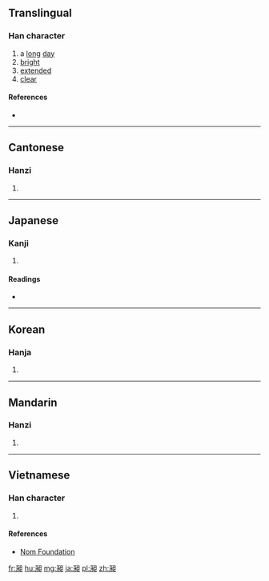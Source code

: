 {{also|暢}}
==Translingual==

===Han character===
{{Han char|rn=72|rad=日|as=05|sn=9|four=36230|canj=IEA|ids=⿺永日}}

# a [[long]] [[day]]
# [[bright]]
# [[extended]]
# [[clear]]

====References====
* {{Han ref|kx=0494.080|dkj=13867|dj=0858.140|hdz=21503.130|uh=6636|ud=26166|bh=CEEB|bd=52971}}

----

==Cantonese==

===Hanzi===
{{yue-hanzi|jyut=[[cong2]]|y=chong2}}

# {{defn|lang=yue|sort=日05}}

----

==Japanese==

===Kanji===
{{ja-kanji|grade=|rs=日05}}

# {{defn|lang=ja|sort=日05}}

====Readings====
* {{ja-readings|on=[[ちょう]] (chō)|kun=[[ながい]] (nagai), [[とおる]] (tooru), [[のびる]] (nobiru)}}

----

==Korean==

===Hanja===
{{ko-hanja|hangeul=창|eumhun=|rv=chang|mr=ch'ang|y=chang}}

# {{defn|lang=ko|sort=日05}}

----

==Mandarin==

===Hanzi===
{{cmn-hanzi|pin=[[chǎng]] ([[chang3]])|wg=ch'ang<sup>3</sup>}}

# {{defn|lang=cmn|sort=日05}}

----

==Vietnamese==

===Han character===
{{vi-readings|rs=日05|hanviet=sưởng}}

# {{defn|lang=vi|sort=日05}}

====References====
* [http://nomfoundation.org/common/nom_details.php?codepoint=6636 Nom Foundation]

[[fr:昶]]
[[hu:昶]]
[[mg:昶]]
[[ja:昶]]
[[pl:昶]]
[[zh:昶]]